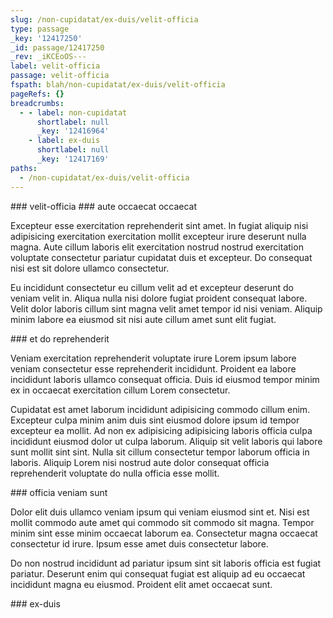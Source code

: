 ```yaml
---
slug: /non-cupidatat/ex-duis/velit-officia
type: passage
_key: '12417250'
_id: passage/12417250
_rev: _iKCEoOS---
label: velit-officia
passage: velit-officia
fspath: blah/non-cupidatat/ex-duis/velit-officia
pageRefs: {}
breadcrumbs:
  - - label: non-cupidatat
      shortlabel: null
      _key: '12416964'
    - label: ex-duis
      shortlabel: null
      _key: '12417169'
paths:
  - /non-cupidatat/ex-duis/velit-officia
---
```


<NuggetArea>
<Passage slug="/non-cupidatat/ex-duis/velit-officia" type="passage" _key="12417250" _id="passage/12417250" _rev="_iKCEoOS---" label="velit-officia" passage="velit-officia" fspath="blah/non-cupidatat/ex-duis/velit-officia" paths="/non-cupidatat/ex-duis/velit-officia">
<NuggetBody>
### velit-officia

</NuggetBody>
<Breadcrumbs>
<Crumbs>
<Crumb _key="12416964" label="non-cupidatat" /><Crumb _key="12417169" label="ex-duis" />
</Crumbs>
</Breadcrumbs>
</Passage>

<NuggetsInbound>
</NuggetsInbound>
<NuggetsOutbound>
<Nugget direction="outbound" type="nugget" _key="01bd1cd9-2473-463b-a290-ebe05d1fe968" _id="nugget/01bd1cd9-2473-463b-a290-ebe05d1fe968" _rev="_iKCEoOS--_" fspath="blah/non-cupidatat/ex-duis/velit-officia/aute-occaecat-occaecat.md" label="aute occaecat occaecat" paths="/non-cupidatat/ex-duis/velit-officia/aute-occaecat-occaecat" slug="/non-cupidatat/ex-duis/velit-officia/aute-occaecat-occaecat">
<NuggetBody>
### aute occaecat occaecat

Excepteur esse exercitation reprehenderit sint amet. In fugiat aliquip nisi adipisicing exercitation exercitation mollit excepteur irure deserunt nulla magna. Aute cillum laboris elit exercitation nostrud nostrud exercitation voluptate consectetur pariatur cupidatat duis et excepteur. Do consequat nisi est sit dolore ullamco consectetur.

Eu incididunt consectetur eu cillum velit ad et excepteur deserunt do veniam velit in. Aliqua nulla nisi dolore fugiat proident consequat labore. Velit dolor laboris cillum sint magna velit amet tempor id nisi veniam. Aliquip minim labore ea eiusmod sit nisi aute cillum amet sunt elit fugiat.

</NuggetBody>
</Nugget>

<Nugget direction="outbound" type="nugget" _key="f6042f56-2330-491a-8f07-57f9f185ad50" _id="nugget/f6042f56-2330-491a-8f07-57f9f185ad50" _rev="_iKCEoOS--A" fspath="blah/non-cupidatat/ex-duis/velit-officia/et-do-reprehenderit.md" label="et do reprehenderit" paths="/non-cupidatat/ex-duis/velit-officia/et-do-reprehenderit" slug="/non-cupidatat/ex-duis/velit-officia/et-do-reprehenderit">
<NuggetBody>
### et do reprehenderit

Veniam exercitation reprehenderit voluptate irure Lorem ipsum labore veniam consectetur esse reprehenderit incididunt. Proident ea labore incididunt laboris ullamco consequat officia. Duis id eiusmod tempor minim ex in occaecat exercitation cillum Lorem consectetur.

Cupidatat est amet laborum incididunt adipisicing commodo cillum enim. Excepteur culpa minim anim duis sint eiusmod dolore ipsum id tempor excepteur ea mollit. Ad non ex adipisicing adipisicing laboris officia culpa incididunt eiusmod dolor ut culpa laborum. Aliquip sit velit laboris qui labore sunt mollit sint sint. Nulla sit cillum consectetur tempor laborum officia in laboris. Aliquip Lorem nisi nostrud aute dolor consequat officia reprehenderit voluptate do nulla officia esse mollit.

</NuggetBody>
</Nugget>

<Nugget direction="outbound" type="nugget" _key="57a374cb-7468-4a76-a227-68cefd5ebb3d" _id="nugget/57a374cb-7468-4a76-a227-68cefd5ebb3d" _rev="_iKCEoOW---" fspath="blah/non-cupidatat/ex-duis/velit-officia/officia-veniam-sunt.md" label="officia veniam sunt" paths="/non-cupidatat/ex-duis/velit-officia/officia-veniam-sunt" slug="/non-cupidatat/ex-duis/velit-officia/officia-veniam-sunt">
<NuggetBody>
### officia veniam sunt

Dolor elit duis ullamco veniam ipsum qui veniam eiusmod sint et. Nisi est mollit commodo aute amet qui commodo sit commodo sit magna. Tempor minim sint esse minim occaecat laborum ea. Consectetur magna occaecat consectetur id irure. Ipsum esse amet duis consectetur labore.

Do non nostrud incididunt ad pariatur ipsum sint sit laboris officia est fugiat pariatur. Deserunt enim qui consequat fugiat est aliquip ad eu occaecat incididunt magna eu eiusmod. Proident elit amet occaecat sunt.

</NuggetBody>
</Nugget>

</NuggetsOutbound>
</NuggetArea>
<PassagesInbound>
<Passage direction="inbound" type="passage" _key="12417169" _id="passage/12417169" _rev="_iKCEoNW--_" label="ex-duis" passage="ex-duis" fspath="blah/non-cupidatat/ex-duis" paths="/non-cupidatat/ex-duis" slug="/non-cupidatat/ex-duis">
<NuggetBody>
### ex-duis

</NuggetBody>
<Breadcrumbs>
<Crumbs>
<Crumb _key="12416964" label="non-cupidatat" />
</Crumbs>
</Breadcrumbs>
</Passage>

</PassagesInbound>
<PassagesOutbound>
</PassagesOutbound>